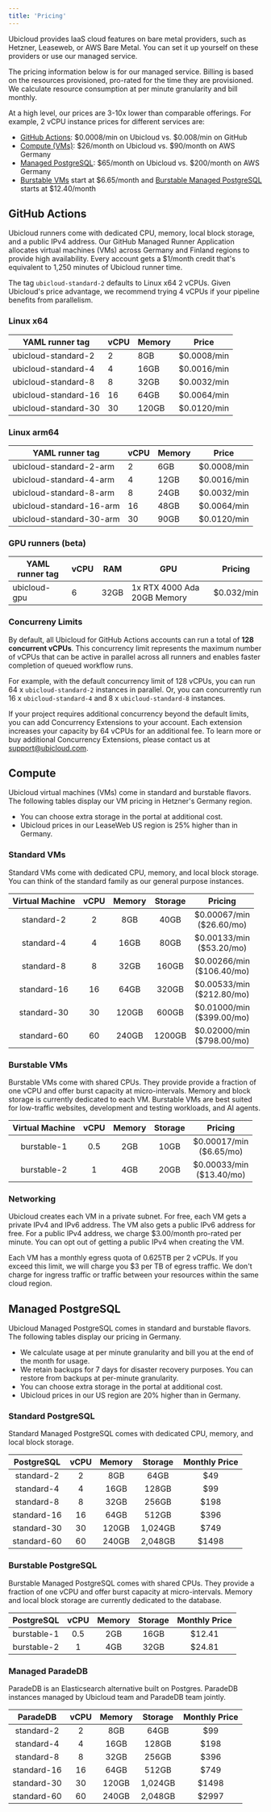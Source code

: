 ```yaml
---
title: 'Pricing'
---
```


Ubicloud provides IaaS cloud features on bare metal providers, such as Hetzner, Leaseweb, or AWS Bare Metal. You can set it up yourself on these providers or use our managed service.

The pricing information below is for our managed service. Billing is based on the resources provisioned, pro-rated for the time they are provisioned. We calculate resource consumption at per minute granularity and bill monthly.

At a high level, our prices are 3-10x lower than comparable offerings. For example, 2 vCPU instance prices for different services are:

- [GitHub Actions](#github-actions): \$0.0008/min on Ubicloud vs. \$0.008/min on GitHub
- [Compute (VMs)](#compute): \$26/month on Ubicloud vs. \$90/month on AWS Germany
- [Managed PostgreSQL](#managed-postgresql): \$65/month on Ubicloud vs. \$200/month on AWS Germany
- [Burstable VMs](#burstable-vms) start at \$6.65/month and [Burstable Managed PostgreSQL](#burstable-postgresql) starts at \$12.40/month


## GitHub Actions

Ubicloud runners come with dedicated CPU, memory, local block storage, and a public IPv4 address. Our GitHub Managed Runner Application allocates virtual machines (VMs) across Germany and Finland regions to provide high availability. Every account gets a \$1/month credit that's equivalent to 1,250 minutes of Ubicloud runner time.

The tag `ubicloud-standard-2` defaults to Linux x64 2 vCPUs. Given Ubicloud's price advantage, we recommend trying 4 vCPUs if your pipeline benefits from parallelism.

### Linux x64

| YAML runner tag      | vCPU | Memory | Price       |
|----------------------|------|--------|-------------|
| ubicloud-standard-2  | 2    | 8GB    | \$0.0008/min |
| ubicloud-standard-4  | 4    | 16GB   | \$0.0016/min |
| ubicloud-standard-8  | 8    | 32GB   | \$0.0032/min |
| ubicloud-standard-16 | 16   | 64GB   | \$0.0064/min |
| ubicloud-standard-30 | 30   | 120GB  | \$0.0120/min |

### Linux arm64

| YAML runner tag          | vCPU | Memory | Price       |
|--------------------------|------|--------|-------------|
| ubicloud-standard-2-arm  | 2    | 6GB    | \$0.0008/min |
| ubicloud-standard-4-arm  | 4    | 12GB   | \$0.0016/min |
| ubicloud-standard-8-arm  | 8    | 24GB   | \$0.0032/min |
| ubicloud-standard-16-arm | 16   | 48GB   | \$0.0064/min |
| ubicloud-standard-30-arm | 30   | 90GB   | \$0.0120/min |

### GPU runners (beta)

| YAML runner tag | vCPU | RAM  | GPU                         | Pricing    |
|-----------------|------|------|-----------------------------|------------|
| ubicloud-gpu    | 6    | 32GB | 1x RTX 4000 Ada 20GB Memory | \$0.032/min |

### Concurreny Limits

By default, all Ubicloud for GitHub Actions accounts can run a total of **128 concurrent vCPUs**. This concurrency limit represents the maximum number of vCPUs that can be active in parallel across all runners and enables faster completion of queued workflow runs.

For example, with the default concurrency limit of 128 vCPUs, you can run 64 x `ubicloud-standard-2` instances in parallel. Or, you can concurrently run 16 x `ubicloud-standard-4` and 8 x `ubicloud-standard-8` instances.

If your project requires additional concurrency beyond the default limits, you can add Concurrency Extensions to your account. Each extension increases your capacity by 64 vCPUs for an additional fee. To learn more or buy additional Concurrency Extensions, please contact us at [support@ubicloud.com](mailto:support@ubicloud.com).


## Compute

Ubicloud virtual machines (VMs) come in standard and burstable flavors. The following tables display our VM pricing in Hetzner's Germany region.
- You can choose extra storage in the portal at additional cost.
- Ubicloud prices in our LeaseWeb US region is 25% higher than in Germany.

### Standard VMs

Standard VMs come with dedicated CPU, memory, and local block storage. You can think of the standard family as our general purpose instances.

| Virtual Machine | vCPU | Memory | Storage |               Pricing             |
|:---------------:|:----:|:------:|:-------:|:---------------------------------:|
|    standard-2   |   2  |   8GB  |   40GB  | \$0.00067/min <br/> (\$26.60/mo)  |
|    standard-4   |   4  |  16GB  |   80GB  | \$0.00133/min <br/> (\$53.20/mo)  |
|    standard-8   |   8  |  32GB  |  160GB  | \$0.00266/min <br/> (\$106.40/mo) |
|   standard-16   |  16  |  64GB  |  320GB  | \$0.00533/min <br/> (\$212.80/mo) |
|   standard-30   |  30  |  120GB |  600GB  | \$0.01000/min <br/> (\$399.00/mo) |
|   standard-60   |  60  |  240GB |  1200GB | \$0.02000/min <br/> (\$798.00/mo) |

### Burstable VMs

Burstable VMs come with shared CPUs. They provide provide a fraction of one vCPU and offer burst capacity at micro-intervals. Memory and block storage is currently dedicated to each VM. Burstable VMs are best suited for low-traffic websites, development and testing workloads, and AI agents.

| Virtual Machine | vCPU | Memory | Storage |               Pricing             |
|:---------------:|:----:|:------:|:-------:|:---------------------------------:|
|   burstable-1   | 0.5  |   2GB  |   10GB  | \$0.00017/min <br/> (\$6.65/mo)   |
|   burstable-2   |   1  |   4GB  |   20GB  | \$0.00033/min <br/> (\$13.40/mo)  |

### Networking

Ubicloud creates each VM in a private subnet. For free, each VM gets a private IPv4 and IPv6 address. The VM also gets a public IPv6 address for free. For a public IPv4 address, we charge \$3.00/month pro-rated per minute. You can opt out of getting a public IPv4 when creating the VM.

Each VM has a monthly egress quota of 0.625TB per 2 vCPUs. If you exceed this limit, we will charge you \$3 per TB of egress traffic. We don't charge for ingress traffic or traffic between your resources within the same cloud region.


## Managed PostgreSQL

Ubicloud Managed PostgreSQL comes in standard and burstable flavors. The following tables display our pricing in Germany.
- We calculate usage at per minute granularity and bill you at the end of the month for usage.
- We retain backups for 7 days for disaster recovery purposes. You can restore from backups at per-minute granularity.
- You can choose extra storage in the portal at additional cost.
- Ubicloud prices in our US region are 20% higher than in Germany.

### Standard PostgreSQL

Standard Managed PostgreSQL comes with dedicated CPU, memory, and local block storage.

|  PostgreSQL | vCPU | Memory | Storage | Monthly Price |
|:-----------:|:----:|:------:|:-------:|:-------------:|
|  standard-2 |   2  |   8GB  |   64GB  |      $49      |
|  standard-4 |   4  |  16GB  |  128GB  |      $99      |
|  standard-8 |   8  |  32GB  |  256GB  |      $198     |
| standard-16 |  16  |  64GB  |  512GB  |      $396     |
| standard-30 |  30  |  120GB | 1,024GB |      $749     |
| standard-60 |  60  |  240GB | 2,048GB |     $1498     | 

### Burstable PostgreSQL

Burstable Managed PostgreSQL comes with shared CPUs. They provide a fraction of one vCPU and offer burst capacity at micro-intervals. Memory and local block storage are currently dedicated to the database.

|  PostgreSQL  | vCPU | Memory | Storage | Monthly Price |
|:------------:|:----:|:------:|:-------:|:-------------:|
|  burstable-1 | 0.5  |   2GB  |   16GB  |      $12.41   |
|  burstable-2 |   1  |   4GB  |   32GB  |      $24.81   |


### Managed ParadeDB
 
ParadeDB is an Elasticsearch alternative built on Postgres. ParadeDB instances managed by Ubicloud team and ParadeDB team jointly.

|   ParadeDB  | vCPU | Memory | Storage | Monthly Price |
|:-----------:|:----:|:------:|:-------:|:-------------:|
|  standard-2 |   2  |   8GB  |   64GB  |      $99      |
|  standard-4 |   4  |  16GB  |  128GB  |      $198     |
|  standard-8 |   8  |  32GB  |  256GB  |      $396     |
| standard-16 |  16  |  64GB  |  512GB  |      $749     |
| standard-30 |  30  |  120GB | 1,024GB |     $1498     |
| standard-60 |  60  |  240GB | 2,048GB |     $2997     | 
